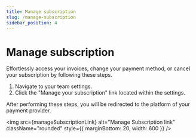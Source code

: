 ```yaml
---
title: Manage subscription
slug: /manage-subscription
sidebar_position: 4
---
```



# Manage subscription

Effortlessly access your invoices, change your payment method, or cancel your subscription by following these steps.

1. Navigate to your team settings.
2. Click the "Manage your subscription" link located within the settings.

After performing these steps, you will be redirected to the platform of your payment provider.

<img
  src={manageSubscriptionLink}
  alt="Manage Subscription link"
  className="rounded"
  style={{ marginBottom: 20, width: 600 }}
/>
